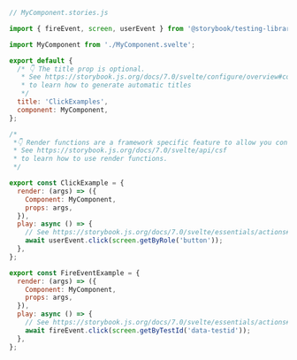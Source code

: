 ```js
// MyComponent.stories.js

import { fireEvent, screen, userEvent } from '@storybook/testing-library';

import MyComponent from './MyComponent.svelte';

export default {
  /* 👇 The title prop is optional.
   * See https://storybook.js.org/docs/7.0/svelte/configure/overview#configure-story-loading
   * to learn how to generate automatic titles
   */
  title: 'ClickExamples',
  component: MyComponent,
};

/*
 *👇 Render functions are a framework specific feature to allow you control on how the component renders.
 * See https://storybook.js.org/docs/7.0/svelte/api/csf
 * to learn how to use render functions.
 */

export const ClickExample = {
  render: (args) => ({
    Component: MyComponent,
    props: args,
  }),
  play: async () => {
    // See https://storybook.js.org/docs/7.0/svelte/essentials/actions#automatically-matching-args to learn how to setup logging in the Actions panel
    await userEvent.click(screen.getByRole('button'));
  },
};

export const FireEventExample = {
  render: (args) => ({
    Component: MyComponent,
    props: args,
  }),
  play: async () => {
    // See https://storybook.js.org/docs/7.0/svelte/essentials/actions#automatically-matching-args to learn how to setup logging in the Actions panel
    await fireEvent.click(screen.getByTestId('data-testid'));
  },
};
```
